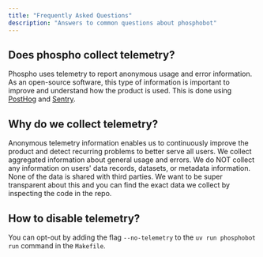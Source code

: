 ```yaml
---
title: "Frequently Asked Questions"
description: "Answers to common questions about phosphobot"
---
```


## Does phospho collect telemetry?

Phospho uses telemetry to report anonymous usage and error information. As an open-source software, this type of information is important to improve and understand how the product is used. This is done using [PostHog](https://github.com/PostHog/posthog) and [Sentry](https://sentry.io/).

## Why do we collect telemetry?

Anonymous telemetry information enables us to continuously improve the product and detect recurring problems to better serve all users. We collect aggregated information about general usage and errors. We do NOT collect any information on users' data records, datasets, or metadata information. None of the data is shared with third parties. We want to be super transparent about this and you can find the exact data we collect by inspecting the code in the repo.

## How to disable telemetry?

You can opt-out by adding the flag `--no-telemetry` to the `uv run phosphobot run` command in the `Makefile`.
